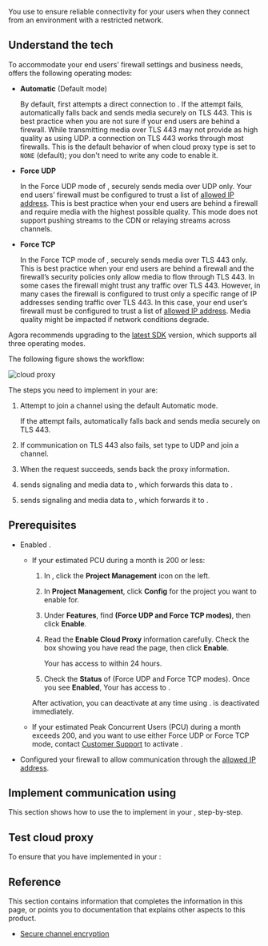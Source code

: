 
You use <Vg k="COMPANY" /> <Vg k="CP"/> to ensure reliable connectivity for your users when they connect from an environment with a restricted network.

## Understand the tech

To accommodate your end users’ firewall settings and business needs, <Vg k="CP"/> offers the following operating modes:

-   **Automatic** (Default mode)

    By default, <Vpd k="SDK" /> first attempts a direct connection to <Vg k="AGORA_BACKEND" />. If the attempt fails, <Vpd k="SDK" /> automatically falls back and sends media securely on TLS 443. This is best practice when you are not sure if your end users are behind a firewall. While transmitting media over TLS 443 may not provide as high quality as using UDP. a connection on TLS 443 works through most firewalls. This is the default behavior of <Vpd k="SDK" /> when cloud proxy type is set to `NONE` (default); you don't need to write any code to enable it.

-   **Force UDP**

    In the Force UDP mode of <Vg k="CP"/>, <Vpd k="SDK" /> securely sends media over UDP only. Your end users’ firewall must be configured to trust a list of [allowed IP address](../reference/cloud-proxy-allowed-ips).
    This is best practice when your end users are behind a firewall and require media with the highest possible quality. This mode does not support pushing streams to the CDN or relaying streams across
    channels.

-   **Force TCP**

    In the Force TCP mode of <Vg k="CP"/>, <Vpd k="SDK" /> securely sends media over TLS 443 only. This is best practice when your end users are behind a firewall and the firewall’s security policies only allow media to flow through
    TLS 443. In some cases the firewall might trust any traffic over TLS 443. However, in many cases the firewall is configured to trust only a specific range of IP addresses sending traffic over TLS 443. In this case, your end user’s firewall must be
    configured to trust a list of [allowed IP address](../reference/cloud-proxy-allowed-ips). Media quality might be impacted if network conditions degrade.


Agora recommends upgrading to the [latest SDK](../../sdks) version, which supports all three operating modes.

The following figure shows the <Vg k="CP"/> workflow:

![cloud proxy](/images/video-sdk/cloud-proxy.svg)

The steps you need to implement <Vg k="CP"/> in your <Vpl k="CLIENT" /> are:

1. Attempt to join a channel using the default Automatic mode. 

    If the attempt fails, <Vpd k="SDK" /> automatically falls back and sends media securely on TLS 443.

1. If communication on TLS 443 also fails, set <Vg k="CP"/> type to UDP and join a channel.

1. When the request succeeds, <Vg k="CP"/> sends back the proxy information.

1. <Vpd k="SDK" /> sends signaling and media data to <Vg k="CP"/>, which forwards this data to <Vg k="AGORA_BACKEND" />.

1. <Vg k="AGORA_BACKEND" /> sends signaling and media data to <Vg k="CP"/>, which forwards it to <Vpd k="SDK" />.

## Prerequisites

<Prerequisites />

- Enabled <Vg k="CP"/>.

    -   If your estimated PCU during a month is 200 or less:

        1.  In [<Vg k="CONSOLE" />](https://console.agora.io/), click the **Project Management** icon on the left.

        2.  In **Project Management**, click **Config** for the project you want to enable <Vg k="CP"/> for.

        3.  Under **Features**, find **<Vg k="CP"/> (Force UDP and Force TCP modes)**, then click **Enable**.

        4.  Read the **Enable Cloud Proxy** information carefully. Check the box showing you have read the page, then click
            **Enable**.

            Your <Vpl k="CLIENT" /> has access to <Vg k="CP"/> within 24 hours.

        5.  Check the **Status** of <Vg k="CP"/> (Force UDP and Force TCP modes). Once you see **Enabled**, Your <Vpl k="CLIENT" /> has access to <Vg k="CP"/>.

        After activation, you can deactivate <Vg k="CP"/> at any time using [<Vg k="CONSOLE" />](https://console.agora.io/). <Vg k="CP"/> is deactivated immediately.

    -   If your estimated Peak Concurrent Users (PCU) during a month exceeds 200, and you want to use either Force UDP or Force TCP
        mode, contact [<Vg k="COMPANY" /> Customer Support](mailto:support@agora.io) to activate <Vg k="CP"/>.        

- Configured your firewall to allow communication through the <Vg k="CP"/> [allowed IP address](../reference/cloud-proxy-allowed-ips).
    
## Implement communication using <Vg k="CP"/>

This section shows how to use the <Vpd k="SDK" /> to implement <Vg k="CP"/> in your <Vpl k="CLIENT" />, step-by-step.

<ProjectImplement/>

## Test cloud proxy

To ensure that you have implemented <Vg k="CP"/> in your <Vpl k="CLIENT" />:

<ProjectTest/>

## Reference

This section contains information that completes the information in this page, or points you to documentation that explains other aspects to this
product.

* [Secure channel encryption](media-stream-encryption)

<Reference/>
